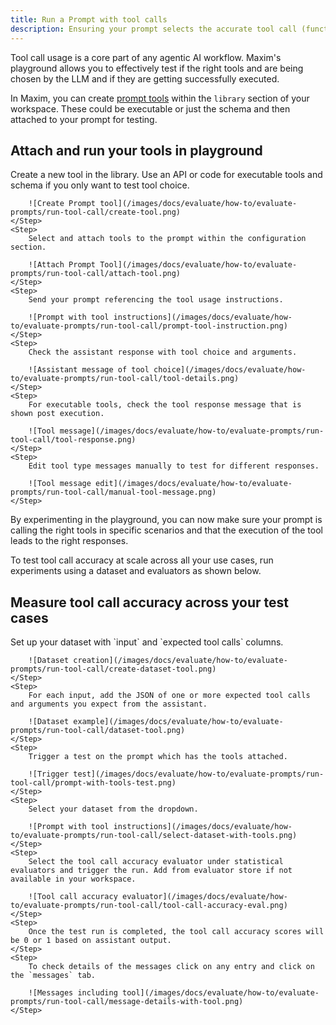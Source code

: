 ```yaml
---
title: Run a Prompt with tool calls
description: Ensuring your prompt selects the accurate tool call (function) is crucial for building reliable and efficient AI workflows. Maxim's playground allows you to attach your tools (API, code or schema) and measure tool call accuracy for agentic systems.
---
```


<MaximPlayer url="https://www.youtube.com/embed/LGItsF0y5qk" />

Tool call usage is a core part of any agentic AI workflow. Maxim's playground allows you to effectively test if the right tools and are being chosen by the LLM and if they are getting successfully executed. 

In Maxim, you can create [prompt tools](/docs/library/how-to/prompt-tools/create-a-code-tool) within the `library` section of your workspace. These could be executable or just the schema and then attached to your prompt for testing.

## Attach and run your tools in playground

<Steps>
	<Step>
		Create a new tool in the library. Use an API or code for executable tools and schema if you only want to test tool choice.

        ![Create Prompt tool](/images/docs/evaluate/how-to/evaluate-prompts/run-tool-call/create-tool.png)
	</Step>
	<Step>
		Select and attach tools to the prompt within the configuration section.

        ![Attach Prompt Tool](/images/docs/evaluate/how-to/evaluate-prompts/run-tool-call/attach-tool.png)
	</Step>
	<Step>
		Send your prompt referencing the tool usage instructions.

		![Prompt with tool instructions](/images/docs/evaluate/how-to/evaluate-prompts/run-tool-call/prompt-tool-instruction.png)
	</Step>
    <Step>
        Check the assistant response with tool choice and arguments.

        ![Assistant message of tool choice](/images/docs/evaluate/how-to/evaluate-prompts/run-tool-call/tool-details.png)
    </Step>
    <Step>
        For executable tools, check the tool response message that is shown post execution.

        ![Tool message](/images/docs/evaluate/how-to/evaluate-prompts/run-tool-call/tool-response.png)
    </Step>
    <Step>
        Edit tool type messages manually to test for different responses.

        ![Tool message edit](/images/docs/evaluate/how-to/evaluate-prompts/run-tool-call/manual-tool-message.png)
    </Step>
</Steps>

By experimenting in the playground, you can now make sure your prompt is calling the right tools in specific scenarios and that the execution of the tool leads to the right responses. 

To test tool call accuracy at scale across all your use cases, run experiments using a dataset and evaluators as shown below.

## Measure tool call accuracy across your test cases

<Steps>
    <Step>
		Set up your dataset with `input` and `expected tool calls` columns.

        ![Dataset creation](/images/docs/evaluate/how-to/evaluate-prompts/run-tool-call/create-dataset-tool.png)
	</Step>
	<Step>
		For each input, add the JSON of one or more expected tool calls and arguments you expect from the assistant.

        ![Dataset example](/images/docs/evaluate/how-to/evaluate-prompts/run-tool-call/dataset-tool.png)
	</Step>
	<Step>
		Trigger a test on the prompt which has the tools attached.

        ![Trigger test](/images/docs/evaluate/how-to/evaluate-prompts/run-tool-call/prompt-with-tools-test.png)
	</Step>
	<Step>
		Select your dataset from the dropdown.

		![Prompt with tool instructions](/images/docs/evaluate/how-to/evaluate-prompts/run-tool-call/select-dataset-with-tools.png)
	</Step>
    <Step>
        Select the tool call accuracy evaluator under statistical evaluators and trigger the run. Add from evaluator store if not available in your workspace.

        ![Tool call accuracy evaluator](/images/docs/evaluate/how-to/evaluate-prompts/run-tool-call/tool-call-accuracy-eval.png)
    </Step>
    <Step>
        Once the test run is completed, the tool call accuracy scores will be 0 or 1 based on assistant output.
    </Step>
    <Step>
        To check details of the messages click on any entry and click on the `messages` tab.
        
        ![Messages including tool](/images/docs/evaluate/how-to/evaluate-prompts/run-tool-call/message-details-with-tool.png)
    </Step>
</Steps>